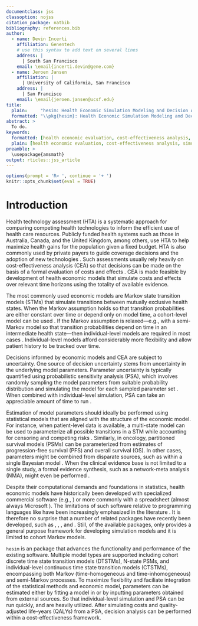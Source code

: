 ```yaml
---
documentclass: jss
classoption: nojss
citation_package: natbib
bibliography: references.bib
author:
  - name: Devin Incerti
    affiliation: Genentech
    # use this syntax to add text on several lines
    address: |
      | South San Francisco
    email: \email{incerti.devin@gene.com}
  - name: Jeroen Jansen
    affiliation: |
      | University of California, San Francisco
    address: |
      | San Francisco
    email: \email{jeroen.jansen@ucsf.edu}
title:
  plain:     "hesim: Health Economic Simulation Modeling and Decision Analysis"
  formatted: "\\pkg{hesim}: Health Economic Simulation Modeling and Decision Analysis"
abstract: >
  To do.
keywords:
  formatted: [health economic evaluation, cost-effectiveness analysis, simulation, modeling, "\\proglang{R}"]
  plain: [health economic evaluation, cost-effectiveness analysis, simulation, modeling, R]
preamble: >
  \usepackage{amsmath}
output: rticles::jss_article
---
```


```r
options(prompt = 'R> ', continue = '+ ')
knitr::opts_chunk$set(eval = TRUE)
```

# Introduction
Health technology assessment (HTA) is a systematic approach for comparing competing health technologies to inform the efficient use of health care resources. Publicly funded health systems such as those in Australia, Canada, and the United Kingdom, among others, use HTA to help maximize health gains for the population given a fixed budget. HTA is also commonly used by private payers to guide coverage decisions and the adoption of new technologies \citep{trosman2011health}. Such assessments usually rely heavily on cost-effectiveness analysis (CEA) so that decisions can be made on the basis of a formal evaluation of costs and effects \citep{dakin2015influence}. CEA is made feasible by development of health economic models that simulate costs and effects over relevant time horizons using the totality of available evidence. 

The most commonly used economic models are Markov state transition models (STMs) that simulate transitions between mutually exclusive health states. When the Markov assumption holds so that transition probabilities are either constant over time or depend only on model time, a cohort-level model can be used \citep{briggs1998introduction}. If the Markov assumption is relaxed---e.g., with a semi-Markov model so that transition probabilities depend on time in an intermediate health state---then individual-level models are required in most cases \citep{brennan2006taxonomy, fiocco2008reduced}. Individual-level models afford considerably more flexibility and allow patient history to be tracked over time.

Decisions informed by economic models and CEA are subject to uncertainty. One source of decision uncertainty stems from uncertainty in the underlying model parameters. Parameter uncertainty is typically quantified using probabilistic sensitivity analysis (PSA), which involves randomly sampling the model parameters from suitable probability distribution and simulating the model for each sampled parameter set \citep{claxton2005probabilistic}. When combined with individual-level simulation, PSA can take an appreciable amount of time to run \citep{ohagan2007monte}.

Estimation of model parameters should ideally be performed using statistical models that are aligned with the structure of the economic model. For instance, when patient-level data is available, a multi-state model can be used to parameterize all possible transitions in a STM while accounting for censoring and competing risks \citep{williams2017cost}. Similarly, in oncology, partitioned survival models (PSMs) can be parameterized from estimates of progression-free survival (PFS) and overall survival (OS). In other cases, parameters might be combined from disparate sources, such as within a single Bayesian model \citep{baio2012bayesian}. When the clinical evidence base is not limited to a single study, a formal evidence synthesis, such as a network-meta analysis (NMA), might even be performed \citep{dias2018network}.

Despite their computational demands and foundations in statistics, health economic models have historically been developed with specialized commercial software (e.g., \proglang{TreeAge}) or more commonly with a spreadsheet (almost always Microsoft \proglang{Excel}). The limitations of such software relative to programming languages like \proglang{R} have been increasingly emphasized in the literature \citep{baio2017simple, incerti2019r, jalal2017overview}. It is therefore no surprise that a number of related \proglang{R} packages have recently been developed, such as \pkg{BCEA} \citep{baio2017bayesian}, \pkg{SAVI} \citep{strong2014estimating}, \pkg{survHE} \citep{baio2020survhe}, and \pkg{heemod} \citep{filipovic2017markov}. Still, of the available packages, only \pkg{heemod} provides a general purpose framework for developing simulation models and it is limited to cohort Markov models. 

`hesim` is an \proglang{R} package that advances the functionality and performance of the existing software. Multiple model types are supported including cohort discrete time state transition models (DTSTMs), N-state PSMs, and individual-level continuous time state transition models (CTSTMs), encompassing both Markov (time-homogeneous and time-inhomogeneous) and semi-Markov processes. To maximize flexibility and faciliate integration of the statistical methods and economic model, parameters can be estimated either by fitting a model in \proglang{R} or by inputting parameters obtained from external sources. So that individual-level simulation and PSA can be run quickly, \pkg{Rcpp} and \pkg{data.table} are heavily utilized. After simulating costs and quality-adjusted life-years (QALYs) from a PSA, decision analysis can be performed within a cost-effectiveness framework.


